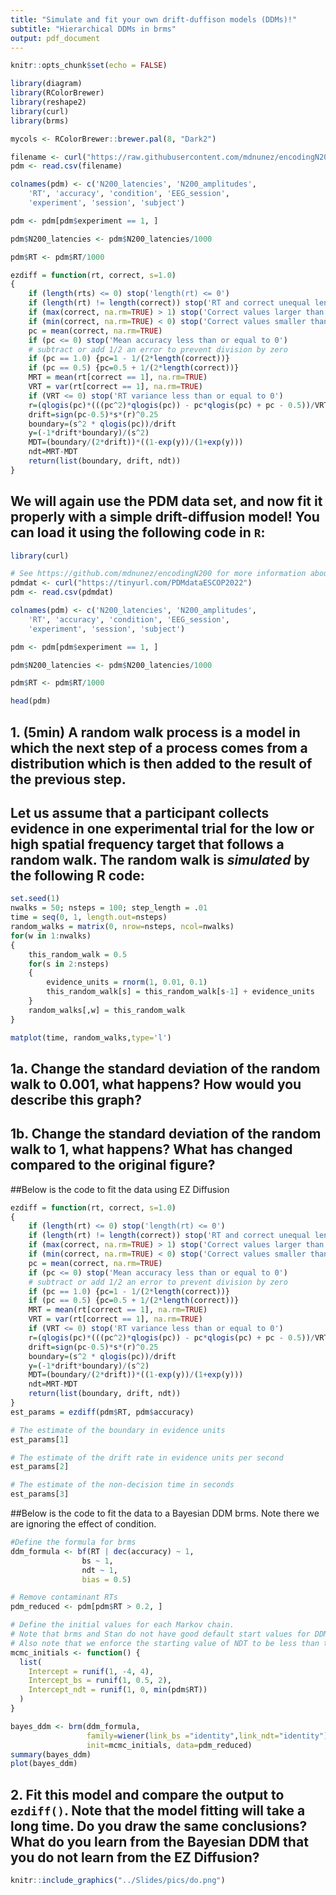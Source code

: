 ---
title: "Simulate and fit your own drift-duffison models (DDMs)!"
subtitle: "Hierarchical DDMs in brms"
output: pdf_document
---

```{r setup, include=FALSE}
knitr::opts_chunk$set(echo = FALSE)

library(diagram)
library(RColorBrewer)
library(reshape2)
library(curl)
library(brms)

mycols <- RColorBrewer::brewer.pal(8, "Dark2")

filename <- curl("https://raw.githubusercontent.com/mdnunez/encodingN200/master/Data/N200_rt_window_150_275.csv")
pdm <- read.csv(filename)

colnames(pdm) <- c('N200_latencies', 'N200_amplitudes', 
    'RT', 'accuracy', 'condition', 'EEG_session', 
    'experiment', 'session', 'subject')

pdm <- pdm[pdm$experiment == 1, ]

pdm$N200_latencies <- pdm$N200_latencies/1000

pdm$RT <- pdm$RT/1000

ezdiff = function(rt, correct, s=1.0)
{
    if (length(rts) <= 0) stop('length(rt) <= 0')
    if (length(rt) != length(correct)) stop('RT and correct unequal lengths')
    if (max(correct, na.rm=TRUE) > 1) stop('Correct values larger than 1')
    if (min(correct, na.rm=TRUE) < 0) stop('Correct values smaller than 0')
    pc = mean(correct, na.rm=TRUE)
    if (pc <= 0) stop('Mean accuracy less than or equal to 0')
    # subtract or add 1/2 an error to prevent division by zero
    if (pc == 1.0) {pc=1 - 1/(2*length(correct))}
    if (pc == 0.5) {pc=0.5 + 1/(2*length(correct))}
    MRT = mean(rt[correct == 1], na.rm=TRUE)
    VRT = var(rt[correct == 1], na.rm=TRUE)
    if (VRT <= 0) stop('RT variance less than or equal to 0')
    r=(qlogis(pc)*(((pc^2)*qlogis(pc)) - pc*qlogis(pc) + pc - 0.5))/VRT
    drift=sign(pc-0.5)*s*(r)^0.25
    boundary=(s^2 * qlogis(pc))/drift
    y=(-1*drift*boundary)/(s^2)
    MDT=(boundary/(2*drift))*((1-exp(y))/(1+exp(y)))
    ndt=MRT-MDT
    return(list(boundary, drift, ndt))
}


```

## We will again use the PDM data set, and now fit it properly with a simple drift-diffusion model! You can load it using the following code in `R`:

```{r, echo = T, eval = F}
library(curl) 
```

```{r, echo = T, eval = F}
# See https://github.com/mdnunez/encodingN200 for more information about the data
pdmdat <- curl("https://tinyurl.com/PDMdataESCOP2022")
pdm <- read.csv(pdmdat)
```

```{r, echo = T, eval = F}

colnames(pdm) <- c('N200_latencies', 'N200_amplitudes', 
    'RT', 'accuracy', 'condition', 'EEG_session', 
    'experiment', 'session', 'subject')

pdm <- pdm[pdm$experiment == 1, ]

pdm$N200_latencies <- pdm$N200_latencies/1000

pdm$RT <- pdm$RT/1000

head(pdm)
```


\vskip10mm

## 1. (5min) A random walk process is a model in which the next step of a process comes from a distribution which is then added to the result of the previous step.

## Let us assume that a participant collects evidence in one experimental trial for the low or high spatial frequency target that follows a random walk. The random walk is *simulated* by the following R code:


```{r, echo = T, eval = F}
set.seed(1)
nwalks = 50; nsteps = 100; step_length = .01
time = seq(0, 1, length.out=nsteps)
random_walks = matrix(0, nrow=nsteps, ncol=nwalks)
for(w in 1:nwalks)
{
    this_random_walk = 0.5
    for(s in 2:nsteps)
    {
        evidence_units = rnorm(1, 0.01, 0.1)
        this_random_walk[s] = this_random_walk[s-1] + evidence_units
    }
    random_walks[,w] = this_random_walk
}

matplot(time, random_walks,type='l')

```

## 1a. Change the standard deviation of the random walk to 0.001, what happens? How would you describe this graph?

## 1b. Change the standard deviation of the random walk to 1, what happens? What has changed compared to the original figure?

\vskip10mm

##Below is the code to fit the data using EZ Diffusion

```{r, echo = T, eval = F}
ezdiff = function(rt, correct, s=1.0)
{
    if (length(rt) <= 0) stop('length(rt) <= 0')
    if (length(rt) != length(correct)) stop('RT and correct unequal lengths')
    if (max(correct, na.rm=TRUE) > 1) stop('Correct values larger than 1')
    if (min(correct, na.rm=TRUE) < 0) stop('Correct values smaller than 0')
    pc = mean(correct, na.rm=TRUE)
    if (pc <= 0) stop('Mean accuracy less than or equal to 0')
    # subtract or add 1/2 an error to prevent division by zero
    if (pc == 1.0) {pc=1 - 1/(2*length(correct))}
    if (pc == 0.5) {pc=0.5 + 1/(2*length(correct))}
    MRT = mean(rt[correct == 1], na.rm=TRUE)
    VRT = var(rt[correct == 1], na.rm=TRUE)
    if (VRT <= 0) stop('RT variance less than or equal to 0')
    r=(qlogis(pc)*(((pc^2)*qlogis(pc)) - pc*qlogis(pc) + pc - 0.5))/VRT
    drift=sign(pc-0.5)*s*(r)^0.25
    boundary=(s^2 * qlogis(pc))/drift
    y=(-1*drift*boundary)/(s^2)
    MDT=(boundary/(2*drift))*((1-exp(y))/(1+exp(y)))
    ndt=MRT-MDT
    return(list(boundary, drift, ndt))
}
est_params = ezdiff(pdm$RT, pdm$accuracy)

# The estimate of the boundary in evidence units
est_params[1]

# The estimate of the drift rate in evidence units per second
est_params[2]

# The estimate of the non-decision time in seconds
est_params[3]

```

##Below is the code to fit the data to a Bayesian DDM brms. Note there we are ignoring the effect of condition. 

```{r, echo = T, eval = F}

#Define the formula for brms
ddm_formula <- bf(RT | dec(accuracy) ~ 1,
                bs ~ 1,
                ndt ~ 1,
                bias = 0.5)

# Remove contaminant RTs
pdm_reduced <- pdm[pdm$RT > 0.2, ]

# Define the initial values for each Markov chain.
# Note that brms and Stan do not have good default start values for DDMs. 
# Also note that we enforce the starting value of NDT to be less than the minimum RT
mcmc_initials <- function() {
  list(
    Intercept = runif(1, -4, 4),
    Intercept_bs = runif(1, 0.5, 2),
    Intercept_ndt = runif(1, 0, min(pdm$RT))
  )
}

bayes_ddm <- brm(ddm_formula, 
                 family=wiener(link_bs ="identity",link_ndt="identity"), 
                 init=mcmc_initials, data=pdm_reduced)
summary(bayes_ddm)
plot(bayes_ddm)
```

## 2. Fit this model and compare the output to `ezdiff()`. Note that the model fitting will take a long time. Do you draw the same conclusions? What do you learn from the Bayesian DDM that you do not learn from the EZ Diffusion?



\vskip10mm

```{r, out.width = "15%", fig.align='right', echo = F}
knitr::include_graphics("../Slides/pics/do.png")
```